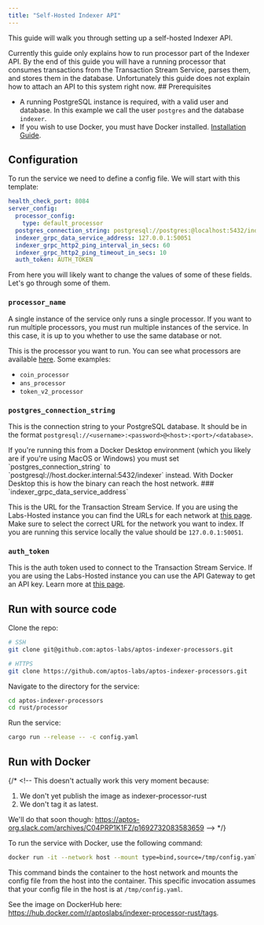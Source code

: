 ```yaml
---
title: "Self-Hosted Indexer API"
---
```



<BetaNotice />

This guide will walk you through setting up a self-hosted Indexer API.

<Callout type="warning">
Currently this guide only explains how to run processor part of the Indexer API. By the end of this guide you will have a running processor that consumes transactions from the Transaction Stream Service, parses them, and stores them in the database. Unfortunately this guide does not explain how to attach an API to this system right now.
</Callout>
## Prerequisites

- A running PostgreSQL instance is required, with a valid user and database. In this example we call the user `postgres` and the database `indexer`.
- If you wish to use Docker, you must have Docker installed. [Installation Guide](https://docs.docker.com/get-docker/).

## Configuration

To run the service we need to define a config file. We will start with this template:

```yaml filename="config.yaml
health_check_port: 8084
server_config:
  processor_config:
    type: default_processor
  postgres_connection_string: postgresql://postgres:@localhost:5432/indexer
  indexer_grpc_data_service_address: 127.0.0.1:50051
  indexer_grpc_http2_ping_interval_in_secs: 60
  indexer_grpc_http2_ping_timeout_in_secs: 10
  auth_token: AUTH_TOKEN
```

From here you will likely want to change the values of some of these fields. Let's go through some of them.

### `processor_name`

<Callout type="info">
A single instance of the service only runs a single processor. If you want to run multiple processors, you must run multiple instances of the service. In this case, it is up to you whether to use the same database or not.
</Callout>

This is the processor you want to run. You can see what processors are available [here](https://github.com/aptos-labs/aptos-indexer-processors/blob/main/rust/processor/src/processors/mod.rs#L23). Some examples:

- `coin_processor`
- `ans_processor`
- `token_v2_processor`

### `postgres_connection_string`

This is the connection string to your PostgreSQL database. It should be in the format `postgresql://<username>:<password>@<host>:<port>/<database>`.

<Callout type="warning">
If you're running this from a Docker Desktop environment (which you likely are if you're using MacOS or Windows) you must set `postgres_connection_string` to `postgresql://host.docker.internal:5432/indexer` instead. With Docker Desktop this is how the binary can reach the host network.
</Callout>
### `indexer_grpc_data_service_address`

This is the URL for the Transaction Stream Service. If you are using the Labs-Hosted instance you can find the URLs for each network at [this page](../txn-stream/labs-hosted). Make sure to select the correct URL for the network you want to index. If you are running this service locally the value should be `127.0.0.1:50051`.

### `auth_token`

This is the auth token used to connect to the Transaction Stream Service. If you are using the Labs-Hosted instance you can use the API Gateway to get an API key. Learn more at [this page](/indexer/txn-stream/labs-hosted).

## Run with source code

Clone the repo:

```bash filename="Terminal"
# SSH
git clone git@github.com:aptos-labs/aptos-indexer-processors.git

# HTTPS
git clone https://github.com/aptos-labs/aptos-indexer-processors.git
```

Navigate to the directory for the service:

```bash filename="Terminal"
cd aptos-indexer-processors
cd rust/processor
```

Run the service:

```bash filename="Terminal"
cargo run --release -- -c config.yaml
```

## Run with Docker

{/* <!--
This doesn't actually work this very moment because:

1. We don't yet publish the image as indexer-processor-rust
2. We don't tag it as latest.

We'll do that soon though: https://aptos-org.slack.com/archives/C04PRP1K1FZ/p1692732083583659
--> */}

To run the service with Docker, use the following command:

```bash filename="Terminal"
docker run -it --network host --mount type=bind,source=/tmp/config.yaml,target=/config.yaml aptoslabs/indexer-processor-rust -c /config.yaml
```

This command binds the container to the host network and mounts the config file from the host into the container. This specific invocation assumes that your config file in the host is at `/tmp/config.yaml`.

See the image on DockerHub here: https://hub.docker.com/r/aptoslabs/indexer-processor-rust/tags.
